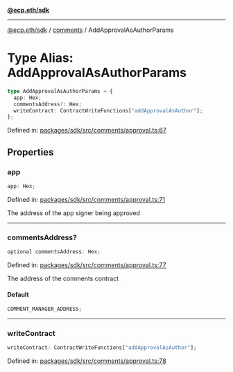 [**@ecp.eth/sdk**](../../index.mdx)

---

[@ecp.eth/sdk](/sdk-reference/index.mdx) / [comments](/sdk-reference/comments/index.mdx) / AddApprovalAsAuthorParams

# Type Alias: AddApprovalAsAuthorParams

```ts
type AddApprovalAsAuthorParams = {
  app: Hex;
  commentsAddress?: Hex;
  writeContract: ContractWriteFunctions["addApprovalAsAuthor"];
};
```

Defined in: [packages/sdk/src/comments/approval.ts:67](https://github.com/ecp-eth/comments-monorepo/blob/main/packages/sdk/src/comments/approval.ts#L67)

## Properties

### app

```ts
app: Hex;
```

Defined in: [packages/sdk/src/comments/approval.ts:71](https://github.com/ecp-eth/comments-monorepo/blob/main/packages/sdk/src/comments/approval.ts#L71)

The address of the app signer being approved

---

### commentsAddress?

```ts
optional commentsAddress: Hex;
```

Defined in: [packages/sdk/src/comments/approval.ts:77](https://github.com/ecp-eth/comments-monorepo/blob/main/packages/sdk/src/comments/approval.ts#L77)

The address of the comments contract

#### Default

```ts
COMMENT_MANAGER_ADDRESS;
```

---

### writeContract

```ts
writeContract: ContractWriteFunctions["addApprovalAsAuthor"];
```

Defined in: [packages/sdk/src/comments/approval.ts:78](https://github.com/ecp-eth/comments-monorepo/blob/main/packages/sdk/src/comments/approval.ts#L78)

